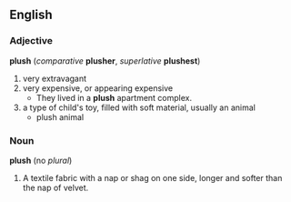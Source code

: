 == English ==
=== Adjective ===
'''plush''' (''comparative'' '''plusher''', ''superlative'' '''plushest''')
# very extravagant
# very expensive, or appearing expensive
#* They lived in a '''plush''' apartment complex.
# a type of child's toy, filled with soft material, usually an animal
#* plush animal
=== Noun ===
'''plush''' (no ''plural'')
# A textile fabric with a nap or shag on one side, longer and softer than the nap of velvet.